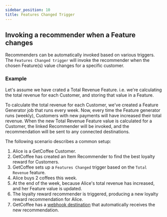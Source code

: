 ```yaml
---
sidebar_position: 10
title: Features Changed Trigger
---
```


## Invoking a recommender when a Feature changes

Recommenders can be automatically invoked based on various triggers.
The `Features Changed trigger` will invoke the recommender when the chosen Feature(s) value changes for a specific customer.

### Example

Let's assume we have crated a Total Revenue Feature. i.e. we're calculating the total revenue for each Customer,
and storing that value in a Feature.

To calculate the total revenue for each Customer, we've created a Feature Generator job that runs every week.
Now, every time the Feature generator runs (weekly), Customers with new payments will have increased their total revenue.
When the new Total Revenue Feature value is calculated for a Customer, 
the linked Recommender will be invoked, and the recommendation will be sent to any connected destinations.

The following scenario describes a common setup:

1. Alice is a GetCoffee Customer.
1. GetCoffee has created an Item Recommender to find the best loyalty reward for Customers.
1. GetCoffee sets up a `Features Changed` trigger based on the `Total Revenue` feature.
1. Alice buys 2 coffees this week.
1. At the end of the week, because Alice's total revenue has increased, and her Feature value is updated.
1. The loyalty reward recommender is triggered, producing a new loyalty reward recommendation for Alice.
1. GetCoffee has a [webhook destination](../../integrations/destinations/webhooks) that automatically receives the new recommendation.